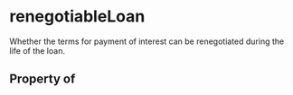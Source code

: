   

# renegotiableLoan

Whether the terms for payment of interest can be renegotiated during the life of the loan.

## Property of



